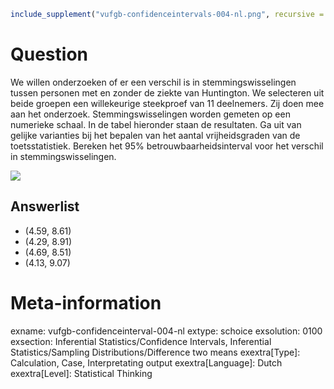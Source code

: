 ```{r, echo = FALSE, results = "hide"}
include_supplement("vufgb-confidenceintervals-004-nl.png", recursive = TRUE)
```

Question
========
We willen onderzoeken of er een verschil is in stemmingswisselingen tussen personen met en zonder de ziekte van Huntington. We selecteren uit beide groepen een willekeurige steekproef van 11 deelnemers. Zij doen mee aan het onderzoek. Stemmingswisselingen worden gemeten op een numerieke schaal. In de tabel hieronder staan de resultaten. Ga uit van gelijke varianties bij het bepalen van het aantal vrijheidsgraden van de toetsstatistiek. Bereken het 95% betrouwbaarheidsinterval voor het verschil in stemmingswisselingen.

![](vufgb-confidenceintervals-004-nl.png)

Answerlist
----------
* (4.59, 8.61) 
* (4.29, 8.91) 
* (4.69, 8.51) 
* (4.13, 9.07)

Meta-information
================
exname: vufgb-confidenceinterval-004-nl
extype: schoice
exsolution: 0100
exsection: Inferential Statistics/Confidence Intervals, Inferential Statistics/Sampling Distributions/Difference two means
exextra[Type]: Calculation, Case, Interpretating output
exextra[Language]: Dutch
exextra[Level]: Statistical Thinking